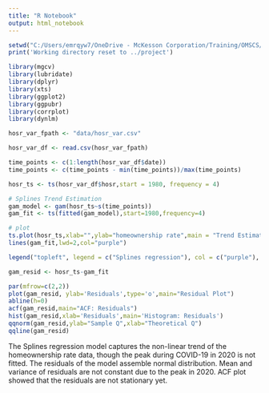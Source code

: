 ```yaml
---
title: "R Notebook"
output: html_notebook
---
```


```r
setwd("C:/Users/emrqyw7/OneDrive - McKesson Corporation/Training/OMSCS/tsa/tsa_code/project")
print('Working directory reset to ../project')
```
```r
library(mgcv)
library(lubridate)
library(dplyr)
library(xts)
library(ggplot2)
library(ggpubr)
library(corrplot)
library(dynlm)
```
```r
hosr_var_fpath <- "data/hosr_var.csv"

hosr_var_df <- read.csv(hosr_var_fpath)
```
```r
time_points <- c(1:length(hosr_var_df$date))
time_points <- c(time_points - min(time_points))/max(time_points)

hosr_ts <- ts(hosr_var_df$hosr,start = 1980, frequency = 4)

# Splines Trend Estimation
gam_model <- gam(hosr_ts~s(time_points))
gam_fit <- ts(fitted(gam_model),start=1980,frequency=4)

# plot
ts.plot(hosr_ts,xlab="",ylab="homeownership rate",main = "Trend Estimation with Benchmark model")
lines(gam_fit,lwd=2,col="purple")

legend("topleft", legend = c("Splines regression"), col = c("purple"), lwd = 2)
```

```r
gam_resid <- hosr_ts-gam_fit

par(mfrow=c(2,2))
plot(gam_resid, ylab='Residuals',type='o',main="Residual Plot")
abline(h=0)
acf(gam_resid,main="ACF: Residuals")
hist(gam_resid,xlab='Residuals',main='Histogram: Residuals')
qqnorm(gam_resid,ylab="Sample Q",xlab="Theoretical Q")
qqline(gam_resid)
```
The Splines regression model captures the non-linear trend of the homeownership rate data, though the peak during COVID-19 in 2020 is not fitted. The residuals of the model assemble normal distribution. Mean and variance of residuals are not constant due to the peak in 2020. ACF plot showed that the residuals are not stationary yet.